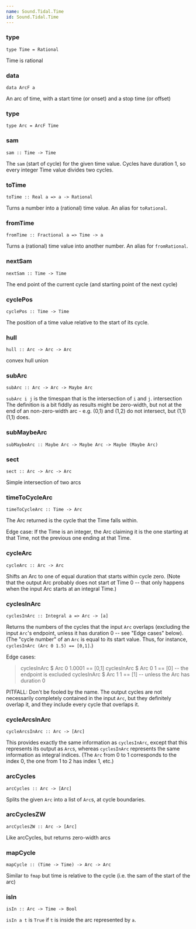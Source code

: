 ```yaml
---
name: Sound.Tidal.Time
id: Sound.Tidal.Time
---
```


### type
```
type Time = Rational 
```

Time is rational

### data
```
data ArcF a 
```

An arc of time, with a start time (or onset) and a stop time (or offset)

### type
```
type Arc = ArcF Time 
```

### sam
```
sam :: Time -> Time 
```

The `sam` (start of cycle) for the given time value.
 Cycles have duration 1, so every integer Time value divides two cycles.

### toTime
```
toTime :: Real a => a -> Rational 
```

Turns a number into a (rational) time value. An alias for `toRational`.

### fromTime
```
fromTime :: Fractional a => Time -> a 
```

Turns a (rational) time value into another number. An alias for `fromRational`.

### nextSam
```
nextSam :: Time -> Time 
```

The end point of the current cycle (and starting point of the next cycle)

### cyclePos
```
cyclePos :: Time -> Time 
```

The position of a time value relative to the start of its cycle.

### hull
```
hull :: Arc -> Arc -> Arc 
```

convex hull union

### subArc
```
subArc :: Arc -> Arc -> Maybe Arc 
```

`subArc i j` is the timespan that is the intersection of `i` and `j`.
 intersection
 The definition is a bit fiddly as results might be zero-width, but
 not at the end of an non-zero-width arc - e.g. (0,1) and (1,2) do
 not intersect, but (1,1) (1,1) does.

### subMaybeArc
```
subMaybeArc :: Maybe Arc -> Maybe Arc -> Maybe (Maybe Arc) 
```

### sect
```
sect :: Arc -> Arc -> Arc 
```

Simple intersection of two arcs

### timeToCycleArc
```
timeToCycleArc :: Time -> Arc 
```

The Arc returned is the cycle that the Time falls within.

Edge case: If the Time is an integer,
 the Arc claiming it is the one starting at that Time,
 not the previous one ending at that Time.

### cycleArc
```
cycleArc :: Arc -> Arc 
```

Shifts an Arc to one of equal duration that starts within cycle zero.
 (Note that the output Arc probably does not start *at* Time 0 --
 that only happens when the input Arc starts at an integral Time.)

### cyclesInArc
```
cyclesInArc :: Integral a => Arc -> [a] 
```

Returns the numbers of the cycles that the input `Arc` overlaps
 (excluding the input `Arc`'s endpoint, unless it has duration 0 --
 see "Edge cases" below).
 (The "cycle number" of an `Arc` is equal to its start value.
 Thus, for instance, `cyclesInArc (Arc 0 1.5) == [0,1]`.)

Edge cases:
 >  cyclesInArc $ Arc 0 1.0001 == [0,1]
 >  cyclesInArc $ Arc 0 1      == [0] -- the endpoint is excluded
 >  cyclesInArc $ Arc 1 1      == [1] -- unless the Arc has duration 0

PITFALL: Don't be fooled by the name. The output cycles
 are not necessarily completely contained in the input `Arc`,
 but they definitely overlap it,
 and they include every cycle that overlaps it.

### cycleArcsInArc
```
cycleArcsInArc :: Arc -> [Arc] 
```

This provides exactly the same information as `cyclesInArc`,
 except that this represents its output as `Arc`s,
 whereas `cyclesInArc` represents the same information as integral indices.
 (The `Arc` from 0 to 1 corresponds to the index 0,
 the one from 1 to 2 has index 1, etc.)

### arcCycles
```
arcCycles :: Arc -> [Arc] 
```

Splits the given `Arc` into a list of `Arc`s, at cycle boundaries.

### arcCyclesZW
```
arcCyclesZW :: Arc -> [Arc] 
```

Like arcCycles, but returns zero-width arcs

### mapCycle
```
mapCycle :: (Time -> Time) -> Arc -> Arc 
```

Similar to `fmap` but time is relative to the cycle (i.e. the
 sam of the start of the arc)

### isIn
```
isIn :: Arc -> Time -> Bool 
```

`isIn a t` is `True` if `t` is inside
 the arc represented by `a`.

